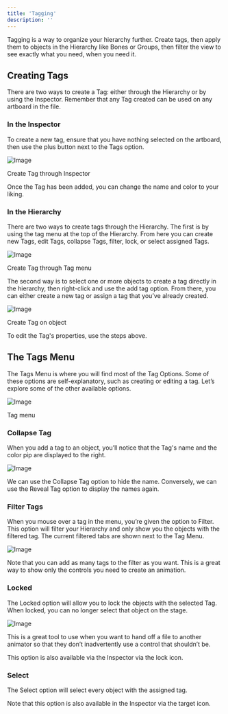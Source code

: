 ```yaml
---
title: 'Tagging'
description: ''
---
```


Tagging is a way to organize your hierarchy further. Create tags, then apply them to objects in the Hierarchy like Bones or Groups, then filter the view to see exactly what you need, when you need it. 

## Creating Tags

There are two ways to create a Tag: either through the Hierarchy or by using the Inspector. Remember that any Tag created can be used on any artboard in the file.

### In the Inspector

To create a new tag, ensure that you have nothing selected on the artboard, then use the plus button next to the Tags option.

![Image](https://ucarecdn.com/9b8a9f8d-7755-4341-a2e2-e765277c078b/)

Create Tag through Inspector

Once the Tag has been added, you can change the name and color to your liking.

### In the Hierarchy 

There are two ways to create tags through the Hierarchy. The first is by using the tag menu at the top of the Hierarchy. From here you can create new Tags, edit Tags, collapse Tags, filter, lock, or select assigned Tags.

![Image](https://ucarecdn.com/efcce09c-e7dc-46d4-9d29-7f8e57d63248/)

Create Tag through Tag menu

The second way is to select one or more objects to create a tag directly in the hierarchy, then right-click and use the add tag option. From there, you can either create a new tag or assign a tag that you’ve already created.

![Image](https://ucarecdn.com/7e3b90b7-97de-4337-9c5b-77e8038f11b3/)

Create Tag on object

To edit the Tag's properties, use the steps above.

## The Tags Menu 

The Tags Menu is where you will find most of the Tag Options. Some of these options are self-explanatory, such as creating or editing a tag. Let’s explore some of the other available options.

![Image](https://ucarecdn.com/b4ba7047-3927-467f-9528-32c9b066f0d2/)

Tag menu

### Collapse Tag

When you add a tag to an object, you’ll notice that the Tag's name and the color pip are displayed to the right.

![Image](https://ucarecdn.com/eb9e515c-04e3-4f56-bee5-196e72e65ad9/)

We can use the Collapse Tag option to hide the name. Conversely, we can use the Reveal Tag option to display the names again.

### Filter Tags 

When you mouse over a tag in the menu, you’re given the option to Filter. This option will filter your Hierarchy and only show you the objects with the filtered tag. The current filtered tabs are shown next to the Tag Menu.

![Image](https://ucarecdn.com/e808968b-1ee4-4e25-a3f6-09f615ba2229/)

Note that you can add as many tags to the filter as you want. This is a great way to show only the controls you need to create an animation.

### Locked 

The Locked option will allow you to lock the objects with the selected Tag. When locked, you can no longer select that object on the stage.

![Image](https://ucarecdn.com/f2b63a89-cbea-42ed-bd3b-c35969ef62ee/)

This is a great tool to use when you want to hand off a file to another animator so that they don’t inadvertently use a control that shouldn’t be.

This option is also available via the Inspector via the lock icon.

### Select 

The Select option will select every object with the assigned tag.

Note that this option is also available in the Inspector via the target icon.